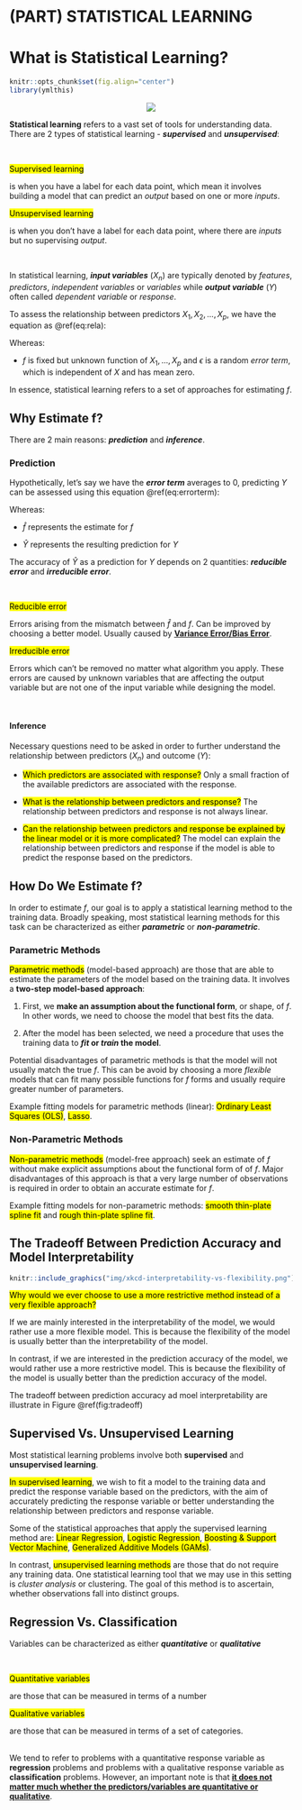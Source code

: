 # (PART) STATISTICAL LEARNING {-}


# What is Statistical Learning?

```r
knitr::opts_chunk$set(fig.align="center")
library(ymlthis)
```

<center>![](img/illos/01-stat.png)</center>

**Statistical learning** refers to a vast set of tools for understanding data. There are 2 types of statistical learning - _**supervised**_ and _**unsupervised**_:

<br>

:::def
<div class="split">
<div class="split1">
<mark class="def">Supervised learning</mark> 

is when you have a label for each data point, which mean it involves building a model that can predict an _output_ based on one or more _inputs_.

</div>

<div class="split2">

<mark class="def">Unsupervised learning</mark> 

is when you don't have a label for each data point, where there are _inputs_ but no supervising _output_.

</div>
</div>
:::

</br>

In statistical learning, _**input variables**_ $(X_{n})$ are typically denoted by _features_, _predictors_, _independent variables_ or _variables_ while _**output variable**_ $(Y)$ often called _dependent variable_ or _response_.

To assess the relationship between predictors $X_{1}, X_{2}, ...,X_{p}$, we have the equation as \@ref(eq:rela):

:::formula

\begin{equation}
\Large Y=f(X) + \epsilon
(\#eq:rela) 
\end{equation}
:::

Whereas:

* $f$ is fixed but unknown function of $X_{1},...,X_{p}$ and $\epsilon$ is a random _error term_, which is independent of $X$ and has mean zero.

In essence, statistical learning refers to a set of approaches for estimating $f$.


## Why Estimate f?

There are 2 main reasons: _**prediction**_ and _**inference**_.

### Prediction

Hypothetically, let's say we have the _**error term**_ averages to 0, predicting $Y$ can be assessed using this equation \@ref(eq:errorterm):

:::formula
\begin{equation}
\Large \hat{Y} = \hat{f}(X)
(\#eq:errorterm) \end{equation}
:::

Whereas:

* $\hat{f}$ represents the estimate for $f$

* $\hat{Y}$ represents the resulting prediction for $Y$

The accuracy of $\hat{Y}$ as a prediction for $Y$ depends on 2 quantities: _**reducible error**_ and _**irreducible error**_.

<br>

:::def
<div class="split">
<div class="split1">

<mark class="def">Reducible error</mark> 

Errors arising from the mismatch between $\hat{f}$ and $f$. Can be improved by choosing a better model. Usually caused by <u>**[Variance Error](#Variance-Error)/[Bias Error](Bias-Error)**</u>.

</div>

<div class="split2">

<mark class="def">Irreducible error</mark> 

Errors which can't be removed no matter what algorithm you apply. These errors are caused by unknown variables that are affecting the output variable but are not one of the input variable while designing the model.

</div>
</div>
:::

</br>

#### Inference

Necessary questions need to be asked in order to further understand the relationship between predictors $(X_{n})$ and outcome $(Y)$:

* <mark class="quest">Which predictors are associated with response?</mark> Only a small fraction of the available predictors are associated with the response.

* <mark class="quest">What is the relationship between predictors and response?</mark> The relationship between predictors and response is not always linear.

* <mark class="quest">Can the relationship between predictors and response be explained by the linear model or it is more complicated?</mark> The model can explain the relationship between predictors and response if the model is able to predict the response based on the predictors.



## How Do We Estimate f?

In order to estimate $f$, our goal is to apply a statistical learning method to the training data. Broadly speaking, most statistical learning methods for this task can be characterized as either _**parametric**_ or _**non-parametric**_.

### Parametric Methods

<mark class="def">Parametric methods</mark> (model-based approach) are those that are able to estimate the parameters of the model based on the training data. It involves a **two-step model-based approach**:

1. First, we **make an assumption about the functional form**, or shape, of $f$. In other words, we need to choose the model that best fits the data.

2. After the model has been selected, we need a procedure that uses the training data to **_fit_ or _train_ the model**.

Potential disadvantages of parametric methods is that the model will not usually match the true $f$. This can be avoid by choosing a more _flexible_ models that can fit many possible functions for $f$ forms and usually require greater number of parameters.

:::hat
Example fitting models for parametric methods (linear): <mark class="example">Ordinary Least Squares (OLS)</mark>, <mark class="example">Lasso</mark>.
:::

### Non-Parametric Methods

<mark class="def">Non-parametric methods</mark> (model-free approach) seek an estimate of $f$ without make explicit assumptions about the functional form of of $f$. Major disadvantages of this approach is that a very large number of observations is required in order to obtain an accurate estimate for $f$.

:::hat
Example fitting models for non-parametric methods: <mark class="example">smooth thin-plate spline fit</mark> and <mark class="example">rough thin-plate spline fit</mark>.
:::


## The Tradeoff Between Prediction Accuracy and Model Interpretability

```r
knitr::include_graphics("img/xkcd-interpretability-vs-flexibility.png")
```


<mark class="quest">Why would we ever choose to use a more restrictive method instead of a very flexible approach?</mark>

If we are mainly interested in the interpretability of the model, we would rather use a more flexible model. This is because the flexibility of the model is usually better than the interpretability of the model.&#x20;

In contrast, if we are interested in the prediction accuracy of the model, we would rather use a more restrictive model. This is because the flexibility of the model is usually better than the prediction accuracy of the model.

The tradeoff between prediction accuracy ad moel interpretability are illustrate in Figure \@ref(fig:tradeoff)

## Supervised Vs. Unsupervised Learning

Most statistical learning problems involve both **supervised** and **unsupervised learning**.

<mark class="def">In supervised learning</mark>, we wish to fit a model to the training data and predict the response variable based on the predictors, with the aim of accurately predicting the response variable or better understanding the relationship between predictors and response variable.

:::hat
Some of the statistical approaches that apply the supervised learning method are: <mark class="example">Linear Regression</mark>, <mark class="example">Logistic Regression</mark>, <mark class="example">Boosting & Support Vector Machine</mark>, <mark class="example">Generalized Additive Models (GAMs)</mark>.
:::

In contrast, <mark class="def">unsupervised learning methods</mark> are those that do not require any training data. One statistical learning tool that we may use in this setting is _cluster analysis_ or clustering. The goal of this method is to ascertain, whether observations fall into distinct groups.



## Regression Vs. Classification

Variables can be characterized as either _**quantitative**_ or _**qualitative**_

<br>

:::def
<div class="split">
<div class="split1">

<mark class="def">Quantitative variables</mark> 

are those that can be measured in terms of a number

</div>

<div class="split2">

<mark class="def">Qualitative variables</mark> 

are those that can be measured in terms of a set of categories.

</div>
</div>
:::

</br>
We tend to refer to problems with a quantitative response variable as **regression** problems and problems with a qualitative response variable as **classification** problems. However, an important note is that <u><strong>it does not matter much whether the predictors/variables are quantitative or qualitative</u></strong>.
